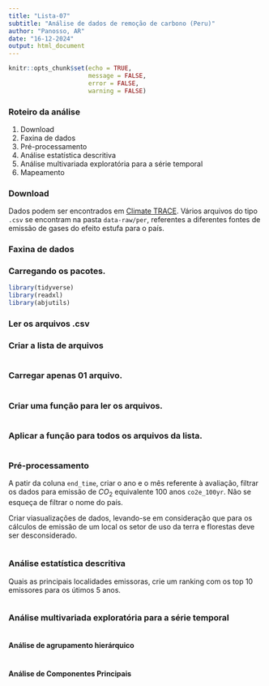 ```yaml
---
title: "Lista-07"
subtitle: "Análise de dados de remoção de carbono (Peru)"
author: "Panosso, AR"
date: "16-12-2024"
output: html_document
---
```


```r
knitr::opts_chunk$set(echo = TRUE,
                      message = FALSE,
                      error = FALSE,
                      warning = FALSE)
```

### Roteiro da análise

  1. Download
  1. Faxina de dados
  1. Pré-processamento
  1. Análise estatística descritiva
  1. Análise multivariada exploratória para a série temporal
  1. Mapeamento

### Download

Dados podem ser encontrados em [Climate TRACE](www.climatetrace.org). Vários arquivos do tipo `.csv` se encontram na pasta `data-raw/per`, referentes a diferentes fontes de emissão de gases do efeito estufa para o país.

### Faxina de dados

### Carregando os pacotes.
```r
library(tidyverse)
library(readxl)
library(abjutils)
```

### Ler os arquivos .csv

### Criar a lista de arquivos

```r

```

### Carregar apenas 01 arquivo.

```r

```

### Criar uma função para ler os arquivos.

```r

```

### Aplicar a função para todos os arquivos da lista.

```r


```

### Pré-processamento

A patir da coluna `end_time`, criar o ano e o mês referente à avaliação, filtrar os dados para emissão de $CO_2$ equivalente 100 anos `co2e_100yr`. Não se esqueça de filtrar o nome do país.

Criar viasualizações de dados, levando-se em consideração que para os cálculos de emissão de um local os setor de uso da terra e florestas deve ser desconsiderado.

```r

```

### Análise estatística descritiva

Quais as principais localidades emissoras, crie um ranking com os top $10$ emissores para os útimos $5$ anos.

```r

```

### Análise multivariada exploratória para a série temporal

```r
 
```


#### Análise de agrupamento hierárquico

```r
 

```

#### Análise de Componentes Principais
